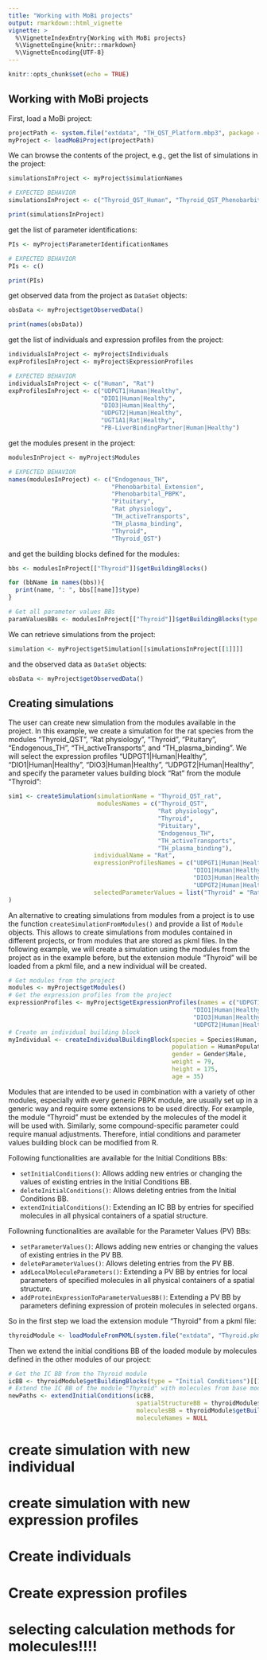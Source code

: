 ```yaml
---
title: "Working with MoBi projects"
output: rmarkdown::html_vignette
vignette: >
  %\VignetteIndexEntry{Working with MoBi projects}
  %\VignetteEngine{knitr::rmarkdown}
  %\VignetteEncoding{UTF-8}
---
```


```r
knitr::opts_chunk$set(echo = TRUE)
```

## Working with MoBi projects

First, load a MoBi project:

```r
projectPath <- system.file("extdata", "TH_QST_Platform.mbp3", package = "ospsuite")
myProject <- loadMoBiProject(projectPath)
```

We can browse the contents of the project, e.g., get the list of simulations in the project:

```r
simulationsInProject <- myProject$simulationNames

# EXPECTED BEHAVIOR
simulationsInProject <- c("Thyroid_QST_Human", "Thyroid_QST_Phenobarbital")

print(simulationsInProject)
```

get the list of parameter identifications:

```r
PIs <- myProject$ParameterIdentificationNames

# EXPECTED BEHAVIOR
PIs <- c()

print(PIs)
```

get observed data from the project as `DataSet` objects:

```r
obsData <- myProject$getObservedData()

print(names(obsData))
```

get the list of individuals and expression profiles from the project:

```r
individualsInProject <- myProject$Individuals
expProfilesInProject <- myProject$ExpressionProfiles

# EXPECTED BEHAVIOR
individualsInProject <- c("Human", "Rat")
expProfilesInProject <- c("UDPGT1|Human|Healthy",
                          "DIO1|Human|Healthy",
                          "DIO3|Human|Healthy",
                          "UDPGT2|Human|Healthy",
                          "UGT1A1|Rat|Healthy",
                          "PB-LiverBindingPartner|Human|Healthy")
```


get the modules present in the project:

```r
modulesInProject <- myProject$Modules

# EXPECTED BEHAVIOR
names(modulesInProject) <- c("Endogenous_TH",
                             "Phenobarbital_Extension",
                             "Phenobarbital_PBPK",
                             "Pituitary",
                             "Rat physiology",
                             "TH_activeTransports",
                             "TH_plasma_binding",
                             "Thyroid",
                             "Thyroid_QST")

```

and get the building blocks defined for the modules:

```r
bbs <- modulesInProject[["Thyroid"]]$getBuildingBlocks()

for (bbName in names(bbs)){
  print(name, ": ", bbs[[name]]$type)
}

# Get all parameter values BBs
paramValuesBBs <- modulesInProject[["Thyroid"]]$getBuildingBlocks(type = "Parameter Values")
```

We can retrieve simulations from the project:

```r
simulation <- myProject$getSimulation[[simulationsInProject[[1]]]]
```

and the observed data as `DataSet` objects:

```r
obsData <- myProject$getObservedData()
```

## Creating simulations

The user can create new simulation from the modules available in the project. In this example,
we create a simulation for the rat species from the modules "Thyroid_QST", "Rat physiology", "Thyroid", "Pituitary", "Endogenous_TH", "TH_activeTransports", and "TH_plasma_binding". We will
select the expression profiles "UDPGT1|Human|Healthy", "DIO1|Human|Healthy", "DIO3|Human|Healthy",
"UDPGT2|Human|Healthy", and specify the parameter values building block "Rat" from the 
module "Thyroid":

```r
sim1 <- createSimulation(simulationName = "Thyroid_QST_rat", 
                         modulesNames = c("Thyroid_QST",
                                          "Rat physiology",
                                          "Thyroid",
                                          "Pituitary",
                                          "Endogenous_TH",
                                          "TH_activeTransports",
                                          "TH_plasma_binding"),
                        individualName = "Rat",
                        expressionProfilesNames = c("UDPGT1|Human|Healthy",
                                                    "DIO1|Human|Healthy", 
                                                    "DIO3|Human|Healthy",
                                                    "UDPGT2|Human|Healthy"),
                        selectedParameterValues = list("Thyroid" = "Rat")
)
```

An alternative to creating simulations from modules from a project is to use the 
function `createSimulationFromModules()` and provide a list of `Module` objects. 
This allows to create simulations from modules contained in different projects,
or from modules that are stored as pkml files. In the following example, we will
create a simulation using the modules from the project as in the example before,
but the extension module "Thyroid" will be loaded from a pkml file, and a new individual will
be created.

```r
# Get modules from the project
modules <- myProject$getModules()
# Get the expression profiles from the project
expressionProfiles <- myProject$getExpressionProfiles(names = c("UDPGT1|Human|Healthy",
                                                    "DIO1|Human|Healthy", 
                                                    "DIO3|Human|Healthy",
                                                    "UDPGT2|Human|Healthy"))
# Create an individual building block
myIndividual <- createIndividualBuildingBlock(species = Species$Human,
                                              population = HumanPopulation$Asian_Tanaka_1996,
                                              gender = Gender$Male,
                                              weight = 79,
                                              height = 175,
                                              age = 35)
```

Modules that are intended to be used in combination with a variety of other modules,
especially with every generic PBPK module, are usually set up in a generic way 
and require some extensions to be used directly. For example, the module "Thyroid"
must be extended by the molecules of the model it will be used with. Similarly, some
compound-specific parameter could require manual adjustments. Therefore, intial conditions 
and parameter values building block can be modified from R.

Following functionalities are available for the Initial Conditions BBs:

- `setInitialConditions()`: Allows adding new entries or changing the values of existing
  entries in the Initial Conditions BB.
- `deleteInitialConditions()`: Allows deleting entries from the Initial Conditions BB.
- `extendInitialConditions()`: Extending an IC BB by entries for specified molecules
in all physical containers of a spatial structure.

Followning functionalities are available for the Parameter Values (PV) BBs:

- `setParameterValues()`: Allows adding new entries or changing the values of existing
  entries in the PV BB.
- `deleteParameterValues()`: Allows deleting entries from the PV BB.
- `addLocalMoleculeParameters()`: Extending a PV BB by entries for local parameters
of specified molecules in all physical containers of a spatial structure.
- `addProteinExpressionToParameterValuesBB()`: Extending a PV BB by parameters 
defining expression of protein molecules in selected organs.

So in the first step we load the extension module "Thyroid" from a pkml file:

```r
thyroidModule <- loadModuleFromPKML(system.file("extdata", "Thyroid.pkml", package = "ospsuite"))
```

Then we extend the initial conditions BB of the loaded module by molecules defined 
in the other modules of our project:

```r
# Get the IC BB from the Thyroid module
icBB <- thyroidModule$getBuildingBlocks(type = "Initial Conditions")[[1]]
# Extend the IC BB of the module "Thyroid" with molecules from base module "Thyroid_QST"
newPaths <- extendInitialConditions(icBB,
                                    spatialStructureBB = thyroidModule$getBuildingBlocks(type = "Spacial Structure")[[1]],
                                    moleculesBB = thyroidModule$getBuildingBlocks(type = "Initial Conditions")[[1]],
                                    moleculeNames = NULL
```

# create simulation with new individual
# create simulation with new expression profiles
# Create individuals
# Create expression profiles
# selecting calculation methods for molecules!!!!
